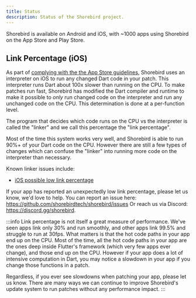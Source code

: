 ```yaml
---
title: Status
description: Status of the Shorebird project.
---
```


Shorebird is available on Android and iOS, with ~1000 apps using Shorebird on
the App Store and Play Store.

## Link Percentage (iOS)

As part of [complying with the the App Store
guidelines](/faq#does-shorebird-comply-with-play-store-guidelines), Shorebird uses
an interpreter on iOS to run any changed Dart code in your patch. This
interpreter runs Dart about 100x slower than running on the CPU. To make patches
run fast, Shorebird has modified the Dart compiler and runtime to make it
possible to _only_ run changed code on the interpreter and run any unchanged
code on the CPU. This determination is done at a per-function level.

The program that decides which code runs on the CPU vs the interpreter is called
the "linker" and we call this percentage the "link percentage".

Most of the time this system works very well, and Shorebird is able to run 90%+
of your Dart code on the CPU. However there are still a few types of changes
which can confuse the "linker" into running more code on the interpreter than
necessary.

Known linker issues include:

- [iOS possible low link percentage](https://github.com/shorebirdtech/shorebird/issues/1892)

If your app has reported an unexpectedly low link percentage, please let us
know, we'd love to help. You can report an issue here:
https://github.com/shorebirdtech/shorebird/issues
Or reach us via Discord: https://discord.gg/shorebird.

:::info
Link percentage is not itself a great measure of performance. We've seen apps
link only 30% and run smoothly, and other apps link 99.5% and struggle to run
at 30fps. What matters is that the hot code paths in your app end up on the
CPU. Most of the time, all the hot code paths in your app are the ones deep
inside Flutter's framework (which very few apps ever change), and those end up
on the CPU. However if your app does a lot of intensive computation in Dart,
you may notice a slowdown in your app if you change those functions in a patch.

Regardless, if you ever see slowdowns when patching your app, please
let us know. There are many ways we can continue to improve Shorebird's
update system to run patches without any performance impact.
:::
